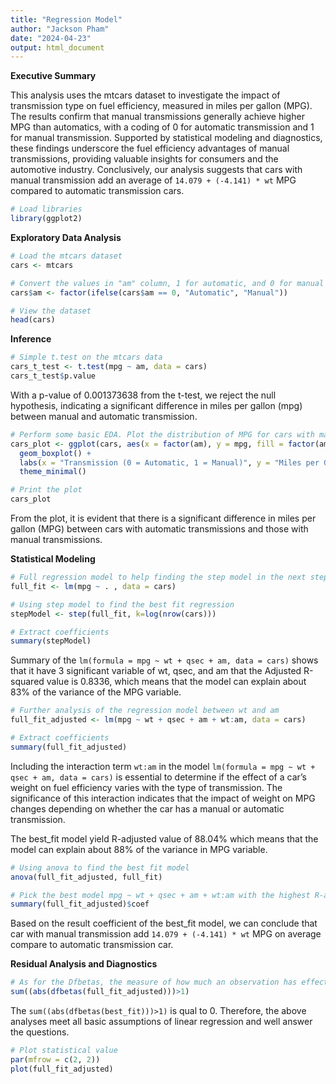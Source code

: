 ```yaml
---
title: "Regression Model"
author: "Jackson Pham"
date: "2024-04-23"
output: html_document
---
```


**Executive Summary**

This analysis uses the mtcars dataset to investigate the impact of transmission type on fuel efficiency, measured in miles per gallon (MPG). The results confirm that manual transmissions generally achieve higher MPG than automatics, with a coding of 0 for automatic transmission and 1 for manual transmission. Supported by statistical modeling and diagnostics, these findings underscore the fuel efficiency advantages of manual transmissions, providing valuable insights for consumers and the automotive industry. Conclusively, our analysis suggests that cars with manual transmission add an average of `14.079 + (-4.141) * wt` MPG compared to automatic transmission cars.

```r
# Load libraries
library(ggplot2)
```

**Exploratory Data Analysis**

```r
# Load the mtcars dataset
cars <- mtcars

# Convert the values in "am" column, 1 for automatic, and 0 for manual
cars$am <- factor(ifelse(cars$am == 0, "Automatic", "Manual"))

# View the dataset
head(cars)
```

**Inference**

```r
# Simple t.test on the mtcars data
cars_t_test <- t.test(mpg ~ am, data = cars)
cars_t_test$p.value
```

With a p-value of 0.001373638 from the t-test, we reject the null hypothesis, indicating a significant difference in miles per gallon (mpg) between manual and automatic transmission.

```r
# Perform some basic EDA. Plot the distribution of MPG for cars with manual and automatic transmissions to see if there's a visible difference.
cars_plot <- ggplot(cars, aes(x = factor(am), y = mpg, fill = factor(am))) + 
  geom_boxplot() +
  labs(x = "Transmission (0 = Automatic, 1 = Manual)", y = "Miles per Gallon", fill = "Transmission") +
  theme_minimal()

# Print the plot
cars_plot
```

From the plot, it is evident that there is a significant difference in miles per gallon (MPG) between cars with automatic transmissions and those with manual transmissions.

**Statistical Modeling**

```r
# Full regression model to help finding the step model in the next step
full_fit <- lm(mpg ~ . , data = cars)

# Using step model to find the best fit regression
stepModel <- step(full_fit, k=log(nrow(cars)))

# Extract coefficients
summary(stepModel)
```

Summary of the `lm(formula = mpg ~ wt + qsec + am, data = cars)` shows that it have 3 significant variable of wt, qsec, and am that the Adjusted R-squared value is 0.8336, which means that the model can explain about 83% of the variance of the MPG variable. 

```r
# Further analysis of the regression model between wt and am
full_fit_adjusted <- lm(mpg ~ wt + qsec + am + wt:am, data = cars)

# Extract coefficients
summary(full_fit_adjusted)
```

Including the interaction term `wt:am` in the model `lm(formula = mpg ~ wt + qsec + am, data = cars)` is essential to determine if the effect of a car's weight on fuel efficiency varies with the type of transmission. The significance of this interaction indicates that the impact of weight on MPG changes depending on whether the car has a manual or automatic transmission.

The best_fit model yield R-adjusted value of 88.04% which means that the model can explain about 88% of the variance in MPG variable.

```r
# Using anova to find the best fit model
anova(full_fit_adjusted, full_fit)

# Pick the best model mpg ~ wt + qsec + am + wt:am with the highest R-adjusted value
summary(full_fit_adjusted)$coef
```

Based on the result coefficient of the best_fit model, we can conclude that car with manual transmission add `14.079 + (-4.141) * wt` MPG on average compare to automatic transmission car.

**Residual Analysis and Diagnostics**

```r
# As for the Dfbetas, the measure of how much an observation has effected the estimate of a regression coefficient, this is the following result:
sum((abs(dfbetas(full_fit_adjusted)))>1)
```

The `sum((abs(dfbetas(best_fit)))>1)` is qual to 0. Therefore, the above analyses meet all basic assumptions of linear regression and well answer the questions.

```r
# Plot statistical value
par(mfrow = c(2, 2))
plot(full_fit_adjusted)
```
